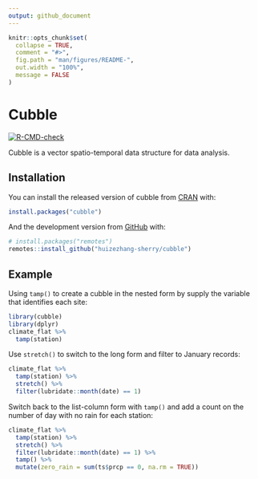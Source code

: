 ```yaml
---
output: github_document
---
```


<!-- README.md is generated from README.Rmd. Please edit that file -->

```r
knitr::opts_chunk$set(
  collapse = TRUE,
  comment = "#>",
  fig.path = "man/figures/README-",
  out.width = "100%",
  message = FALSE
)
```

# Cubble

<!-- badges: start -->
[![R-CMD-check](https://github.com/huizezhang-sherry/cubble/workflows/R-CMD-check/badge.svg)](https://github.com/huizezhang-sherry/cubble/actions)
<!-- badges: end -->

Cubble is a vector spatio-temporal data structure for data analysis.

## Installation

You can install the released version of cubble from [CRAN](https://CRAN.R-project.org) with:

``` r
install.packages("cubble")
```

And the development version from [GitHub](https://github.com/) with:

``` r
# install.packages("remotes")
remotes::install_github("huizezhang-sherry/cubble")
```
## Example

Using `tamp()` to create a cubble in the nested form by supply the variable that identifies each site: 

```r
library(cubble)
library(dplyr)
climate_flat %>% 
  tamp(station) 
```

Use `stretch()` to switch to the long form and filter to January records:

```r
climate_flat %>% 
  tamp(station) %>% 
  stretch() %>% 
  filter(lubridate::month(date) == 1)
```

Switch back to the list-column form with `tamp()` and add a count on the number of day with no rain for each station: 

```r
climate_flat %>% 
  tamp(station) %>% 
  stretch() %>% 
  filter(lubridate::month(date) == 1) %>% 
  tamp() %>% 
  mutate(zero_rain = sum(ts$prcp == 0, na.rm = TRUE))
```

